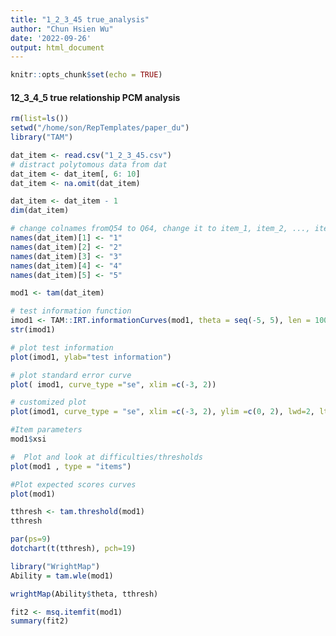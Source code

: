 ```yaml
---
title: "1_2_3_45 true_analysis"
author: "Chun Hsien Wu"
date: '2022-09-26'
output: html_document
---
```


```r
knitr::opts_chunk$set(echo = TRUE)
```

#### 12_3_4_5 true relationship PCM analysis
```r
rm(list=ls())
setwd("/home/son/RepTemplates/paper_du")
library("TAM")
```
```r
dat_item <- read.csv("1_2_3_45.csv") 
# distract polytomous data from dat
dat_item <- dat_item[, 6: 10]
dat_item <- na.omit(dat_item)

dat_item <- dat_item - 1
dim(dat_item)
```
```r
# change colnames fromQ54 to Q64, change it to item_1, item_2, ..., item_11
names(dat_item)[1] <- "1"
names(dat_item)[2] <- "2"
names(dat_item)[3] <- "3"
names(dat_item)[4] <- "4"
names(dat_item)[5] <- "5"
```
```r
mod1 <- tam(dat_item)
```
```r
# test information function
imod1 <- TAM::IRT.informationCurves(mod1, theta = seq(-5, 5), len = 100)
str(imod1)
```
```r
# plot test information
plot(imod1, ylab="test information")
```
```r
# plot standard error curve
plot( imod1, curve_type ="se", xlim =c(-3, 2))
```
```r
# customized plot
plot(imod1, curve_type = "se", xlim =c(-3, 2), ylim =c(0, 2), lwd=2, lty=3)

#Item parameters
mod1$xsi
```
```r
#  Plot and look at difficulties/thresholds
plot(mod1 , type = "items")
```
```r
#Plot expected scores curves
plot(mod1)
```
```r
tthresh <- tam.threshold(mod1)
tthresh
```
```r
par(ps=9)
dotchart(t(tthresh), pch=19)
```
```r
library("WrightMap")
Ability = tam.wle(mod1)
```
```r
wrightMap(Ability$theta, tthresh)
```
```r
fit2 <- msq.itemfit(mod1)
summary(fit2)
```

